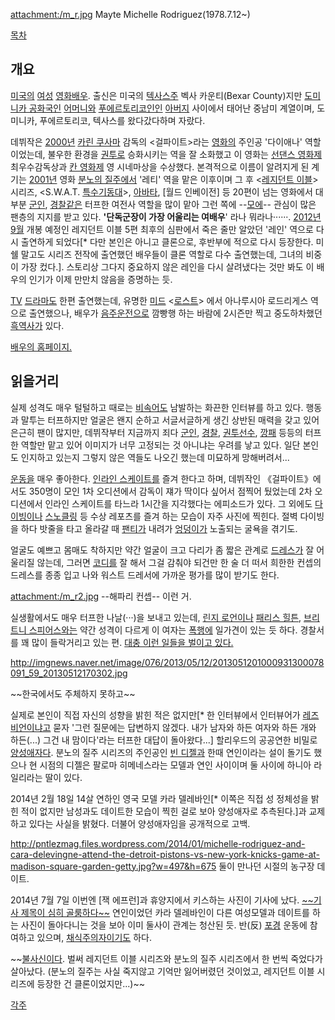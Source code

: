 attachment:/m_r.jpg
Mayte Michelle Rodriguez(1978.7.12~)

[[목차]]

== 개요 ==
[[미국]]의 [[여성]] [[영화배우]]. 
출신은 미국의 [[텍사스]]주 벡사 카운티(Bexar County)지만 [[도미니카 공화국]]인 [[어머니]]와 [[푸에르토리코]]인인 [[아버지]] 사이에서 태어난 중남미 계열이며, 도미니카, 푸에르토리코, 텍사스를 왔다갔다하며 자랐다.

데뷔작은 [[2000년]] [[카린 쿠사마]] 감독의 <걸파이트>라는 [[영화]]의 주인공 '다이애나' 역할이었는데, 불우한 환경을 [[권투]]로 승화시키는 역을 잘 소화했고 이 영화는 [[선댄스 영화제]] 최우수감독상과 [[칸 영화제]] 영 시네마상을 수상했다. 본격적으로 이름이 알려지게 된 계기는 [[2001년]] 영화 [[분노의 질주]]에서 '레티' 역을 맡은 이후이며 그 후 <[[레지던트 이블]]> 시리즈, <S.W.A.T. [[특수기동대]]>, [[아바타]], [월드 인베이전] 등 20편이 넘는 영화에서 대부분 [[군인]], [[경찰]]같은 터프한 여전사 역할을 많이 맡아 그런 쪽에 --[[모에]]-- 관심이 많은 팬층의 지지를 받고 있다. ''''단독군장이 가장 어울리는 여배우'''' 라나 뭐라나······. [[2012년]] [[9월]] 개봉 예정인 레지던트 이블 5편 최후의 심판에서 죽은 줄만 알았던 '레인' 역으로 다시 출연하게 되었다[* 다만 본인은 아니고 클론으로, 후반부에 적으로 다시 등장한다. 미쉘 말고도 시리즈 전작에 출연했던 배우들이 클론 역할로 다수 출연했는데, 그녀의 비중이 가장 컸다.]. 스토리상 그다지 중요하지 않은 레인을 다시 살려냈다는 것만 봐도 이 배우의 인기가 이제 만만치 않음을 증명하는 듯. 

[[TV]] [[드라마]]도 한편 출연했는데, 유명한 [[미드]] <[[로스트]]> 에서 아나루시아 로드리게스 역으로 출연했으나, 배우가 [[음주운전]]으로 깜빵행 하는 바람에 2시즌만 찍고 중도하차했던 [[흑역사]]가 있다. 

[http://www.michelle-rodriguez.com/ 배우의 홈페이지.]

== 읽을거리 ==
실제 성격도 매우 털털하고 때로는 [[비속어]]도 남발하는 화끈한 인터뷰를 하고 있다. 행동과 말투는 터프하지만 얼굴은 왠지 순하고 서글서글하게 생긴 상반된 매력을 갖고 있어 은근히 팬이 많지만, 데뷔작부터 지금까지 죄다 [[군인]], [[경찰]], [[권투]]선수, [[깡패]] 등등의 터프한 역할만 맡고 있어 이미지가 너무 고정되는 것 아니냐는 우려를 낳고 있다. 일단 본인도 인지하고 있는지 그렇지 않은 역들도 나오긴 했는데 미묘하게 망해버려서...

[[운동]]을 매우 좋아한다. [[인라인 스케이트]]를 즐겨 한다고 하며, 데뷔작인 《걸파이트》에서도 350명이 모인 1차 오디션에서 감독이 쟤가 딱이다 싶어서 점찍어 뒀었는데 2차 오디션에서 인라인 스케이트를 타느라 1시간을 지각했다는 에피소드가 있다. 그 외에도 [[다이빙]]이나 [[스노클링]] 등 수상 레포츠를 즐겨 하는 모습이 자주 사진에 찍힌다. 절벽 다이빙을 하다 밧줄을 타고 올라갈 때 [[팬티]]가 내려가 [[엉덩이]]가 노출되는 굴욕을 겪기도. 

얼굴도 예쁘고 몸매도 착하지만 약간 얼굴이 크고 다리가 좀 짧은 관계로 [[드레스]]가 잘 어울리질 않는데, 그러면 [[코디]]를 잘 해서 그걸 감춰야 되건만 한 술 더 떠서 희한한 컨셉의 드레스를 종종 입고 나와 워스트 드레서에 가까운 평가를 많이 받기도 한다.

attachment:/m_r2.jpg
--해파리 컨셉-- 이런 거.

실생활에서도 매우 터프한 나날(···)을 보내고 있는데, [[린지 로언]]이나 [[패리스 힐튼]], [[브리트니 스피어스]]와는 약간 성격이 다르게 이 여자는 [[폭행]]에 일가견이 있는 듯 하다. 경찰서를 꽤 많이 들락거리고 있는 편. 
[http://www.ukopia.com/ukoHollywood/?page_code=read&uid=118003&sid=32&sub=3-16 대충 이런 일들을 벌이고 있다.]

http://imgnews.naver.net/image/076/2013/05/12/2013051201000931300078091_59_20130512170302.jpg

~~한국에서도 주체하지 못하고~~

실제로 본인이 직접 자신의 성향을 밝힌 적은 없지만[* 한 인터뷰에서 인터뷰어가 [[레즈비언]]이냐고 묻자 '그런 질문에는 답변하지 않겠다. 내가 남자와 하든 여자와 하든 개와 하든(...) 그건 내 맘이다'라는 터프한 대답이 돌아왔다...] 할리우드의 공공연한 비밀로 [[양성애자]]다. 분노의 질주 시리즈의 주인공인 [[빈 디젤]]과 한때 연인이라는 설이 돌기도 했으나 현 시점의 디젤은 팔로마 히메네스라는 모델과 연인 사이이며 둘 사이에 하니아 라일리라는 딸이 있다. 

2014년 2월 18일 14살 연하인 영국 모델 카라 델레바인[* 이쪽은 직접 성 정체성을 밝힌 적이 없지만 남성과도 데이트한 모습이 찍힌 걸로 보아 양성애자로 추측된다.]과 교제하고 있다는 사실을 밝혔다. 더불어 양성애자임을 공개적으로 고백.

http://pntlezmag.files.wordpress.com/2014/01/michelle-rodriguez-and-cara-delevingne-attend-the-detroit-pistons-vs-new-york-knicks-game-at-madison-square-garden-getty.jpg?w=497&h=675
둘이 만나던 시절의 농구장 데이트.

2014년 7월 7일 이번엔 [잭 에프런]과 휴양지에서 키스하는 사진이 기사에 났다. [http://www.tmz.com/2014/07/07/zac-efron-michelle-rodriguez-kissing-photos-italy-yacht/ ~~기사 제목이 심히 골룸하다~~] 연인이었던 카라 델레바인이 다른 여성모델과 데이트를 하는 사진이 돌아다니는 것을 보아 이미 둘사이 관계는 청산된 듯.
반(反) [[포경]] 운동에 참여하고 있으며, [[채식주의자]]이기도 하다. 

~~[[불사신]]이다. 벌써 레지던트 이블 시리즈와 분노의 질주 시리즈에서 한 번씩 죽었다가 살아났다. (분노의 질주는 사실 죽지않고 기억만 잃어버렸던 것이었고, 레지던트 이블 시리즈에 등장한 건 클론이었지만...)~~

[[각주]]
